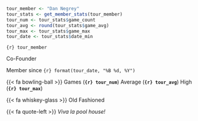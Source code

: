 ::: {.tour-member-card}

::: {.tour-member-photo-container}

::: {.tour-member-photo style="background-image: url(\"images/dnegrey.jpg\")"}
:::

:::

::: {.tour-member-name}

```r
tour_member <- "Dan Negrey"
tour_stats <- get_member_stats(tour_member)
tour_num <- tour_stats$game_count
tour_avg <- round(tour_stats$game_avg)
tour_max <- tour_stats$game_max
tour_date <- tour_stats$date_min
```

`{r} tour_member`

:::

::: {.tour-member-title}

Co-Founder

Member since `{r} format(tour_date, "%B %d, %Y")`

:::

::: {.tour-member-stats}

{{< fa bowling-ball >}} Games (**`{r} tour_num`**) Average (**`{r} tour_avg`**) High (**`{r} tour_max`**)

:::

::: {.tour-member-drink}

{{< fa whiskey-glass >}} Old Fashioned

:::

::: {.tour-member-quote}

{{< fa quote-left >}} *Viva la pool house!*

:::

:::
